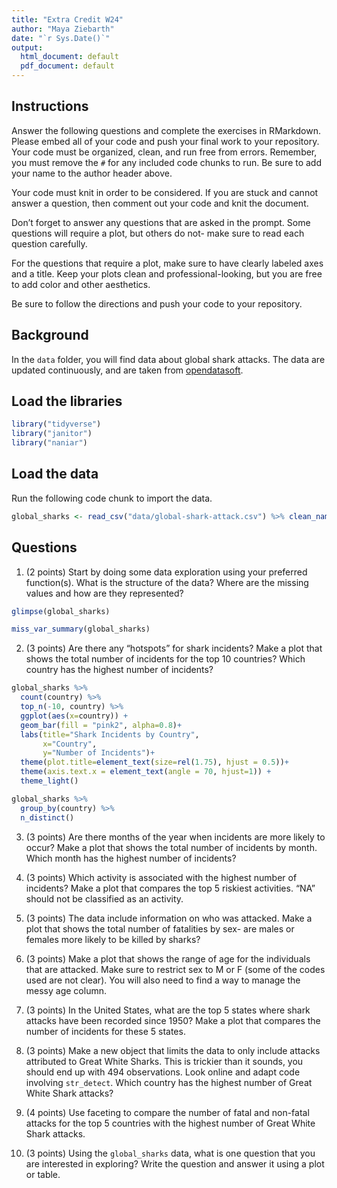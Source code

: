 ```yaml
---
title: "Extra Credit W24"
author: "Maya Ziebarth"
date: "`r Sys.Date()`"
output:
  html_document: default
  pdf_document: default
---
```


## Instructions
Answer the following questions and complete the exercises in RMarkdown. Please embed all of your code and push your final work to your repository. Your code must be organized, clean, and run free from errors. Remember, you must remove the `#` for any included code chunks to run. Be sure to add your name to the author header above. 

Your code must knit in order to be considered. If you are stuck and cannot answer a question, then comment out your code and knit the document.  

Don't forget to answer any questions that are asked in the prompt. Some questions will require a plot, but others do not- make sure to read each question carefully.  

For the questions that require a plot, make sure to have clearly labeled axes and a title. Keep your plots clean and professional-looking, but you are free to add color and other aesthetics.  

Be sure to follow the directions and push your code to your repository.

## Background
In the `data` folder, you will find data about global shark attacks. The data are updated continuously, and are taken from [opendatasoft](https://public.opendatasoft.com/explore/dataset/global-shark-attack/table/?flg=en-us&disjunctive.country&disjunctive.area&disjunctive.activity).  

## Load the libraries
```r
library("tidyverse")
library("janitor")
library("naniar")
```

## Load the data
Run the following code chunk to import the data.
```r
global_sharks <- read_csv("data/global-shark-attack.csv") %>% clean_names()
```

## Questions
1. (2 points) Start by doing some data exploration using your preferred function(s). What is the structure of the data? Where are the missing values and how are they represented?  
```r
glimpse(global_sharks)
```

```r
miss_var_summary(global_sharks)
```


2. (3 points) Are there any "hotspots" for shark incidents? Make a plot that shows the total number of incidents for the top 10 countries? Which country has the highest number of incidents?
```r
global_sharks %>% 
  count(country) %>% 
  top_n(-10, country) %>% 
  ggplot(aes(x=country)) +
  geom_bar(fill = "pink2", alpha=0.8)+
  labs(title="Shark Incidents by Country", 
       x="Country", 
       y="Number of Incidents")+
  theme(plot.title=element_text(size=rel(1.75), hjust = 0.5))+
  theme(axis.text.x = element_text(angle = 70, hjust=1)) +
  theme_light()
```

```r
global_sharks %>% 
  group_by(country) %>% 
  n_distinct()
```


3. (3 points) Are there months of the year when incidents are more likely to occur? Make a plot that shows the total number of incidents by month. Which month has the highest number of incidents?


4. (3 points) Which activity is associated with the highest number of incidents? Make a plot that compares the top 5 riskiest activities. "NA" should not be classified as an activity.


5. (3 points) The data include information on who was attacked. Make a plot that shows the total number of fatalities by sex- are males or females more likely to be killed by sharks?


6. (3 points) Make a plot that shows the range of age for the individuals that are attacked. Make sure to restrict sex to M or F (some of the codes used are not clear). You will also need to find a way to manage the messy age column.


7. (3 points) In the United States, what are the top 5 states where shark attacks have been recorded since 1950? Make a plot that compares the number of incidents for these 5 states.


8. (3 points) Make a new object that limits the data to only include attacks attributed to Great White Sharks. This is trickier than it sounds, you should end up with 494 observations. Look online and adapt code involving `str_detect`. Which country has the highest number of Great White Shark attacks?


9. (4 points) Use faceting to compare the number of fatal and non-fatal attacks for the top 5 countries with the highest number of Great White Shark attacks.


10. (3 points) Using the `global_sharks` data, what is one question that you are interested in exploring? Write the question and answer it using a plot or table. 